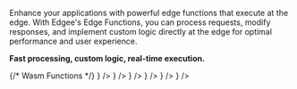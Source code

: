 Enhance your applications with powerful edge functions that execute at the edge.
With Edgee's Edge Functions, you can process requests, modify responses, and implement custom logic
directly at the edge for optimal performance and user experience.

**Fast processing, custom logic, real-time execution.**

<CardGroup cols={2}>
  {/* Wasm Functions */}
  <Card title="Maintenance Page" href="/components/edge-functions/maintenance-page" horizontal={true} icon={<img src="/images/logos/maintenance.png" alt="Maintenance Page" />} />
  <Card title="Mailchimp" href="/components/edge-functions/mailchimp" horizontal={true} icon={<img src="/images/logos/mailchimp.png" alt="Mailchimp" />} />
  <Card title="PDForge" href="/components/edge-functions/pdforge" horizontal={true} icon={<img src="/images/logos/pdforge.png" alt="PDForge" />} />
  <Card title="Slack Message" href="/components/edge-functions/slack-message" horizontal={true} icon={<img src="/images/logos/slack.png" alt="Slack Message" />} />
  <Card title="Stripe Billing Portal" href="/components/edge-functions/stripe-billing-portal" horizontal={true} icon={<img src="/images/logos/stripe.png" alt="Stripe Billing Portal" />} />
  <Card title="SendGrid" href="/components/edge-functions/sendgrid" horizontal={true} icon={<img src="/images/logos/sendgrid.png" alt="SendGrid" />} />
</CardGroup>
